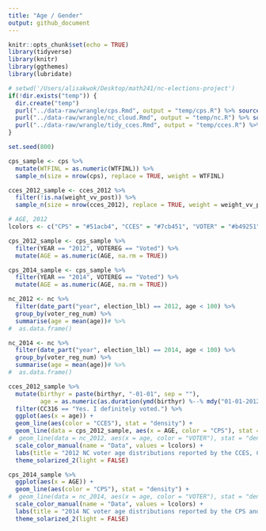```yaml
---
title: "Age / Gender"
output: github_document
---
```


```r
knitr::opts_chunk$set(echo = TRUE)
library(tidyverse)
library(knitr)
library(ggthemes)
library(lubridate)
```

```r
# setwd('/Users/alisakwok/Desktop/math241/nc-elections-project')
if(!dir.exists("temp")) {
  dir.create("temp")
  purl("../data-raw/wrangle/cps.Rmd", output = "temp/cps.R") %>% source()
  purl("../data-raw/wrangle/nc_cloud.Rmd", output = "temp/nc.R") %>% source()
  purl("../data-raw/wrangle/tidy_cces.Rmd", output = "temp/cces.R") %>% source()
}
```

```r
set.seed(800)

cps_sample <- cps %>%
  mutate(WTFINL = as.numeric(WTFINL)) %>%
  sample_n(size = nrow(cps), replace = TRUE, weight = WTFINL)

cces_2012_sample <- cces_2012 %>%
  filter(!is.na(weight_vv_post)) %>%
  sample_n(size = nrow(cces_2012), replace = TRUE, weight = weight_vv_post)
```


```r
# AGE, 2012
lcolors <- c("CPS" = "#51acb4", "CCES" = "#7cb451", "VOTER" = "#b49251")

cps_2012_sample <- cps_sample %>%
  filter(YEAR == "2012", VOTEREG == "Voted") %>%
  mutate(AGE = as.numeric(AGE, na.rm = TRUE))

cps_2014_sample <- cps_sample %>%
  filter(YEAR == "2014", VOTEREG == "Voted") %>%
  mutate(AGE = as.numeric(AGE, na.rm = TRUE))

nc_2012 <- nc %>%
  filter(date_part("year", election_lbl) == 2012, age < 100) %>%
  group_by(voter_reg_num) %>%
  summarise(age = mean(age))# %>%
#  as.data.frame()

nc_2014 <- nc %>%
  filter(date_part("year", election_lbl) == 2014, age < 100) %>%
  group_by(voter_reg_num) %>%
  summarise(age = mean(age))# %>%
#  as.data.frame()

cces_2012_sample %>%
  mutate(birthyr = paste(birthyr, "-01-01", sep = ""),
         age = as.numeric(as.duration(ymd(birthyr) %--% mdy("01-01-2012")), "years")) %>%
  filter(CC316 == "Yes. I definitely voted.") %>%
  ggplot(aes(x = age)) +
  geom_line(aes(color = "CCES"), stat = "density") +
  geom_line(data = cps_2012_sample, aes(x = AGE, color = "CPS"), stat = "density") +
#  geom_line(data = nc_2012, aes(x = age, color = "VOTER"), stat = "density") +
  scale_color_manual(name = "Data", values = lcolors) +
  labs(title = "2012 NC voter age distributions reported by the CCES, CPS, and voter file", x = "Age", y = "Density") +
  theme_solarized_2(light = FALSE)

cps_2014_sample %>%
  ggplot(aes(x = AGE)) +
  geom_line(aes(color = "CPS"), stat = "density") +
#  geom_line(data = nc_2014, aes(x = age, color = "VOTER"), stat = "density") +
  scale_color_manual(name = "Data", values = lcolors) +
  labs(title = "2014 NC voter age distributions reported by the CPS and voter file", x = "Age", y = "Density") +
  theme_solarized_2(light = FALSE)
```



